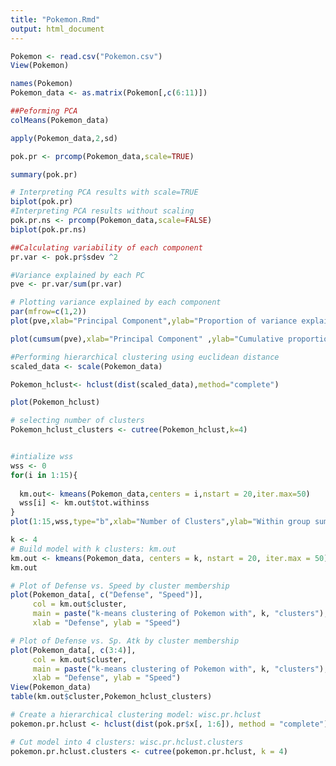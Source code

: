 ```yaml
---
title: "Pokemon.Rmd"
output: html_document
---
```

```r
Pokemon <- read.csv("Pokemon.csv")
View(Pokemon)
```
```r
names(Pokemon)
Pokemon_data <- as.matrix(Pokemon[,c(6:11)])
```

```r
##Peforming PCA 
colMeans(Pokemon_data)

apply(Pokemon_data,2,sd)

pok.pr <- prcomp(Pokemon_data,scale=TRUE)

summary(pok.pr)
```

```r
# Interpreting PCA results with scale=TRUE
biplot(pok.pr)
#Interpreting PCA results without scaling
pok.pr.ns <- prcomp(Pokemon_data,scale=FALSE)
biplot(pok.pr.ns)
```

```r
##Calculating variability of each component
pr.var <- pok.pr$sdev ^2

#Variance explained by each PC
pve <- pr.var/sum(pr.var)

# Plotting variance explained by each component
par(mfrow=c(1,2))
plot(pve,xlab="Principal Component",ylab="Proportion of variance explained",ylim=c(0,1),type="b")

plot(cumsum(pve),xlab="Principal Component" ,ylab="Cumulative proportion of variance explained",ylim=c(0,1),type="b")

```

```r
#Performing hierarchical clustering using euclidean distance
scaled_data <- scale(Pokemon_data)

Pokemon_hclust<- hclust(dist(scaled_data),method="complete")

plot(Pokemon_hclust)

```

```r
# selecting number of clusters 
Pokemon_hclust_clusters <- cutree(Pokemon_hclust,k=4)


#intialize wss 
wss <- 0
for(i in 1:15){
  
  km.out<- kmeans(Pokemon_data,centers = i,nstart = 20,iter.max=50)
  wss[i] <- km.out$tot.withinss
}
plot(1:15,wss,type="b",xlab="Number of Clusters",ylab="Within group sum of squares")
```

```r
k <- 4
# Build model with k clusters: km.out
km.out <- kmeans(Pokemon_data, centers = k, nstart = 20, iter.max = 50)
km.out
```

```r
# Plot of Defense vs. Speed by cluster membership
plot(Pokemon_data[, c("Defense", "Speed")],
     col = km.out$cluster,
     main = paste("k-means clustering of Pokemon with", k, "clusters"),
     xlab = "Defense", ylab = "Speed")
```


```r
# Plot of Defense vs. Sp. Atk by cluster membership
plot(Pokemon_data[, c(3:4)],
     col = km.out$cluster,
     main = paste("k-means clustering of Pokemon with", k, "clusters"),
     xlab = "Defense", ylab = "Speed")
View(Pokemon_data)
table(km.out$cluster,Pokemon_hclust_clusters)

```

```r
# Create a hierarchical clustering model: wisc.pr.hclust
pokemon.pr.hclust <- hclust(dist(pok.pr$x[, 1:6]), method = "complete")

# Cut model into 4 clusters: wisc.pr.hclust.clusters
pokemon.pr.hclust.clusters <- cutree(pokemon.pr.hclust, k = 4)

```

